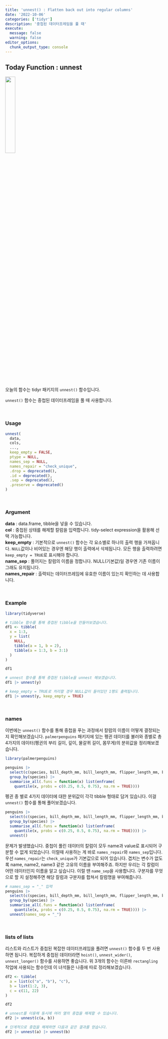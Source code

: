 ```yaml
---
title: 'unnest() : Flatten back out into regular columns'
date: '2022-10-06'
categories: ['tidyr']
description: '중첩된 데이터프레임을 풀 때'
execute: 
  message: false
  warning: false
editor_options: 
  chunk_output_type: console
---
```


## Today Function : unnest

![](logo.png){width="25%"}

오늘의 함수는 tidyr 패키지의 `unnest()` 함수입니다. <br/>

`unnest()` 함수는 중첩된 데이터프레임을 풀 때 사용합니다.

<br/>

### Usage

```r
unnest(
  data,
  cols,
  ...,
  keep_empty = FALSE,
  ptype = NULL,
  names_sep = NULL,
  names_repair = "check_unique",
  .drop = deprecated(),
  .id = deprecated(),
  .sep = deprecated(),
  .preserve = deprecated()
)
```

<br/>

### Argument

**data** : data.frame, tibble을 넣을 수 있습니다. <br/> 
**col** : 중첩된 상태를 해제할 칼럼을 입력합니다. tidy-select expression을 활용해 선택 가능합니다. <br/> 
**keep_empty** : 기본적으로 `unnest()` 함수는 각 요소별로 하나의 출력 행을 가져옵니다. `NULL`값이나 비어있는 경우엔 해당 행이 출력에서 삭제됩니다. 모든 행을 출력하려면 `keep_empty = TRUE`로 표시해야 합니다. <br/>
**name_sep** : 풀어지는 칼럼의 이름을 정합니다. NULL(기본값)일 경우엔 기존 이름이 그래도 유지됩니다. <br/> 
**names_repair** : 출력되는 데이터프레임에 유효한 이름이 있는지 확인하는 데 사용합니다.

<br/>

### Example

```r
library(tidyverse)

# tibble 함수를 통해 중첩된 tibble을 만들어보겠습니다.
df1 <- tibble(
  x = 1:3,
  y = list(
    NULL,
    tibble(a = 1, b = 2),
    tibble(a = 1:3, b = 3:1)
  )
)

df1

# unnest 함수를 통해 중첩된 tibble을 unnest 해보겠습니다.
df1 |> unnest(y)

# keep_empty = TRUE로 처리할 경우 NULL값이 들어있던 1행도 출력됩니다.
df1 |> unnest(y, keep_empty = TRUE)

```

<br/>

### names

이번에는 `unnest()` 함수를 통해 중첩을 푸는 과정에서 칼럼의 이름이 어떻게 결정되는지 확인해보겠습니다. `palmerpenguins` 패키지에 있는 펭귄 데이터를 불러와 종별로 총 4가지의 데이터(펭귄의 부리 길이, 깊이, 물갈퀴 길이, 몸무게)의 분위값을 정리해보겠습니다.

```r
library(palmerpenguins)

penguins |> 
  select(c(species, bill_depth_mm, bill_length_mm, flipper_length_mm, body_mass_g)) |>
  group_by(species) |>
  summarise_all(.funs = function(x) list(enframe(
    quantile(x, probs = c(0.25, 0.5, 0.75), na.rm = TRUE))))
```

펭귄 종 별로 4가지 데이터에 대한 분위값이 각각 tibble 형태로 담겨 있습니다. 이걸 `unnest()` 함수를 통해 풀어보겠습니다.

```r
penguins |> 
  select(c(species, bill_depth_mm, bill_length_mm, flipper_length_mm, body_mass_g)) |>
  group_by(species) |>
  summarise_all(.funs = function(x) list(enframe(
    quantile(x, probs = c(0.25, 0.5, 0.75), na.rm = TRUE)))) |>
  unnest()
```

문제가 발생했습니다. 중첩이 풀린 데이터의 칼럼이 모두 name과 value로 표시되어 구분할 수 없게 되었습니다. 이럴때 사용하는 게 바로 `names_repair`와 `names_sep`입니다. 우선 `names_repair`는 `check_unique`가 기본값으로 되어 있습니다. 겹치는 변수가 없도록 name, name2, name3 같은 고유의 이름을 부여해주죠. 하지만 우리는 각 칼럼이 어떤 데이터인지 이름을 알고 싶습니다. 이럴 땐 `name_sep`을 사용합니다. 구분자를 무엇으로 할 지 설정해주면 해당 칼럼과 구분자를 합쳐서 칼럼명을 부여해줍니다.

```r
# names_sep = "_" 입력
penguins |> 
  select(c(species, bill_depth_mm, bill_length_mm, flipper_length_mm, body_mass_g)) |>
  group_by(species) |>
  summarise_all(.funs = function(x) list(enframe(
    quantile(x, probs = c(0.25, 0.5, 0.75), na.rm = TRUE)))) |>
  unnest(names_sep = "_")
```


<br/>

### lists of lists

리스트와 리스트가 중첩된 복잡한 데이터프레임을 풀려면 `unnest()` 함수를 두 번 사용하면 됩니다. 복잡하게 중첩된 데이터라면 `hoist()`, `unnest_wider()`, `unnest_longer()` 함수를 사용하면 좋습니다. 위 3개의 함수는 이른바 `rectangling` 작업에 사용되는 함수인데 이 녀석들은 나중에 따로 정리해보겠습니다.

```r
df2 <- tibble(
  a = list(c("a", "b"), "c"),
  b = list(1:2, 3),
  c = c(11, 22)
)

df2

# unnest를 이용해 동시에 여러 열의 중첩을 해제할 수 있습니다.
df2 |> unnest(c(a, b))

# 단계적으로 중첩을 해제하면 다음과 같은 결과를 얻습니다.
df2 |> unnest(a) |> unnest(b)
```
